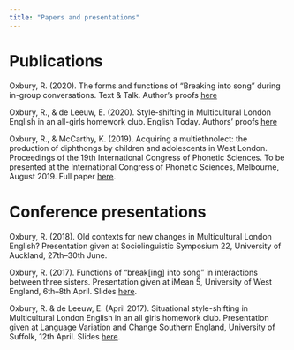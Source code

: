 ```yaml
---
title: "Papers and presentations"
---
```


# Publications

Oxbury, R. (2020). The forms and functions of “Breaking into song” during in-group conversations. Text & Talk. Author's proofs [here](pdfs/text_and_talk.pdf)

Oxbury, R., & de Leeuw, E. (2020). Style-shifting in Multicultural London English in an all-girls homework club. English Today. Authors' proofs [here](pdfs/english_today.pdf)

Oxbury, R., & McCarthy, K. (2019). Acquiring a multiethnolect: the production of diphthongs by children and adolescents in West London. Proceedings of the 19th International Congress of Phonetic Sciences. To be presented at the International Congress of Phonetic Sciences, Melbourne, August 2019. Full paper [here](pdfs/390_OxburyMcCarthy_final.pdf).

# Conference presentations

Oxbury, R. (2018). Old contexts for new changes in Multicultural London English? Presentation given at Sociolinguistic Symposium 22, University of Auckland, 27th--30th June.

Oxbury, R. (2017). Functions of "break[ing] into song" in interactions between three sisters. Presentation given at iMean 5, University of West England, 6th--8th April. Slides [here](pdfs/iMean_final.pdf).

Oxbury, R. & de Leeuw, E. (April 2017). Situational style-shifting in Multicultural London English in an all girls homework club. Presentation given at Language Variation and Change Southern England, University of Suffolk, 12th April. Slides [here](pdfs/Oxbury_deLeeuw_LVCSE.pdf).
